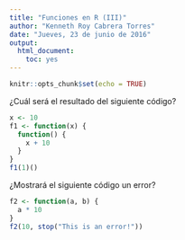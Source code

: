 ```yaml
---
title: "Funciones en R (III)"
author: "Kenneth Roy Cabrera Torres"
date: "Jueves, 23 de junio de 2016"
output: 
  html_document: 
    toc: yes
---
```


```r
knitr::opts_chunk$set(echo = TRUE)
```

¿Cuál será el resultado del siguiente código?

```r
x <- 10
f1 <- function(x) {
  function() {
    x + 10
  }
}
f1(1)()
```

¿Mostrará el siguiente código un error?

```r
f2 <- function(a, b) {
  a * 10
}
f2(10, stop("This is an error!"))
```

